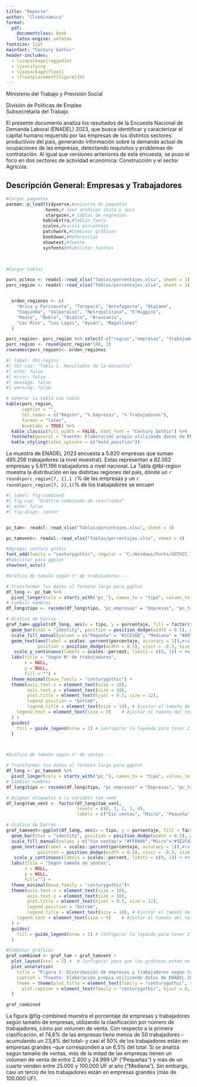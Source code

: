 ```yaml
---
title: "Reporte"
author: "Cliodinámica"
format:
  pdf:
    documentclass: book
    latex-engine: xelatex
fontsize: 12pt
mainfont: "Century Gothic"
header-includes:
  - \usepackage{ragged2e}
  - \justifying
  - \usepackage{float}
  - \floatplacement{figure}{H}
---
```


::: titlingpage
\centering
\includegraphics[width=0.5\textwidth]{Imagenes/color_MinTrabajo.png} \vspace{2cm}
\maketitle
\vspace{2cm}
:::

Ministerio del Trabajo y Previsión Social

División de Políticas de Empleo\
Subsecretaría del Trabajo

El presente documento analiza los resultados de la Encuesta Nacional de Demanda Laboral (ENADEL) 2023, que busca identificar y caracterizar el capital humano requerido por las empresas de los distintos sectores productivos del país, generando información sobre la demanda actual de ocupaciones de las empresas, detectando requisitos y problemas de contratación. Al igual que versiones anteriores de esta encuesta, se puso el foco en dos sectores de actividad económica: Construcción y el sector Agrícola.

\newpage

## Descripción General: Empresas y Trabajadores

```r



#Cargar paquetes
pacman::p_load(tidyverse,#universo de paquetes
               haven,# leer archivos stata y spss
               stargazer,# tablas de regresión
              kableExtra,#Tablas fancy
              scales,#escala porcentaje 
              patchwork,#Combinar gráficos
              bookdown,#Referencias
              showtext,#fuente
              sysfonts)#habilitar fuentes
        


#Cargar tablas

porc_acteco <- readxl::read_xlsx("Tablas/porcentajes.xlsx", sheet = 1)
porc_region <- readxl::read_xlsx("Tablas/porcentajes.xlsx", sheet = 2)


  orden_regiones <- c(
    "Arica y Parinacota", "Tarapacá", "Antofagasta", "Atacama", 
    "Coquimbo", "Valparaíso", "Metropolitana", "O'Higgins", 
    "Maule", "Ñuble", "Biobío", "Araucanía", 
    "Los Ríos", "Los Lagos", "Aysén", "Magallanes"
  )

porc_region<- porc_region %>% select(-c("region","empresas", "trabajadores")) 
porc_region <- round(porc_region*100, 2)
rownames(porc_region)<- orden_regiones
```

```r
#| label: tbl-region
#| tbl-cap: "Tabla 1. Resultados de la encuesta" 
#| echo: false
#| error: false
#| message: false
#| warning: false

# Generar la tabla con kable
kable(porc_region,
      caption = "",
      col.names = c("Región", "% Empresas", "% Trabajadores"),
      format = "latex", 
      booktabs = TRUE) %>% 
  kable_classic(full_width = FALSE, html_font = "Century Gothic") %>% 
  footnote(general = "Fuente: Elaboración propia utilizando datos de ENADEL 2023.") %>% 
  kable_styling(latex_options = c("hold_position"))


```

La muestra de ENADEL 2023 encuesta a 5.820 empresas que suman 485.256 trabajadores (a nivel muestral). Estas representan a 82.052 empresas y 5.611.196 trabajadores a nivel nacional. La Tabla @tbl-region muestra  la distribución en las distintas regiones del país, dónde un `r round(porc_region[7, 1],1 )`% de las empresas y un `r round(porc_region[7, 2],1)`% de los trabajadores se encuen

```r
#| label: fig-combined
#| fig-cap: "Gráfico combinado de resultados"
#| echo: false
#| fig-align: center


pc_tam<- readxl::read_xlsx("Tablas/porcentajes.xlsx", sheet = 3)

pc_tamvent<- readxl::read_xlsx("Tablas/porcentajes.xlsx", sheet = 4)

#Agregar century gothic
font_add(family = "centurygothic", regular = "C:/Windows/Fonts/GOTHIC.TTF")
#habilitar para ggplot
showtext_auto()

#Gráfico de tamaño según n° de trabajadores----

# Transformar los datos al formato largo para ggplot
df_long <- pc_tam %>%
  pivot_longer(cols = starts_with("pc_"), names_to = "tipo", values_to = "porcentaje")
# Cambiar nombres
df_long$tipo <- recode(df_long$tipo, "pc_empresas" = "Empresas", "pc_trabajadores" = "Trabajadores")

# Gráfico de barras
graf_tam<-ggplot(df_long, aes(x = tipo, y = porcentaje, fill = factor(tam_label, levels = c("Pequeña", "Mediana", "Grande")))) +
  geom_bar(stat = "identity", position = position_dodge(width = 0.5), width = 0.4) +#gráfico de barras
  scale_fill_manual(values = c("Pequeña" = "#1CE56D", "Mediana" = "#00718A", "Grande" = "#F3F8E8")) +#color de leyendas
  geom_text(aes(label = scales::percent(porcentaje, accuracy = 1)),#valor de etiquetas
            position = position_dodge(width = 0.5), vjust = -0.5, size = 3) +#posición de las etiquetas
   scale_y_continuous(labels = scales::percent, limits = c(0, 1)) + #eje y
  labs(title = "Según N° de trabajadores",
       x = NULL,
       y = NULL,
       fill = "") +
  theme_minimal(base_family = "centurygothic") +
  theme(axis.text.x = element_text(size = 10),
        axis.text.y = element_text(size = 10),
        plot.title = element_text(hjust = 0.5, size = 12),
        legend.position = "bottom",
        legend.title = element_text(size = 10), # Ajustar el tamaño del título de la leyenda
    legend.text = element_text(size = 9)    # Ajustar el tamaño del texto de las etiquetas de la leyenda
  ) +
  guides(
    fill = guide_legend(nrow = 2) # Configurar la leyenda para tener 2 filas
  )



#Gráfico de tamaño según n° de ventas----

# Transformar los datos al formato largo para ggplot
df_long <- pc_tamvent %>%
  pivot_longer(cols = starts_with("pc_"), names_to = "tipo", values_to = "porcentaje")
# Cambiar nombres
df_long$tipo <- recode(df_long$tipo, "pc_empresas" = "Empresas", "pc_trabajadores" = "Trabajadores")

# Asignar etiquetas a la variable tam_vent
df_long$tam_vent <- factor(df_long$tam_vent, 
                           levels = c(0, 1, 2, 3, 4), 
                           labels = c("Sin ventas", "Micro", "Pequeña", "Mediana", "Grande"))

# Gráfico de barras
graf_tamvent<-ggplot(df_long, aes(x = tipo, y = porcentaje, fill = factor(tam_vent, levels = c("Sin ventas","Micro","Pequeña", "Mediana", "Grande")))) +
  geom_bar(stat = "identity", position = position_dodge(width = 0.5), width = 0.4) +#gráfico de barras
  scale_fill_manual(values = c("Sin ventas"= "#FF0068","Micro"="#1E2F42", "Pequeña" = "#1CE56D", "Mediana" = "#00718A", "Grande" = "#F3F8E8")) +#color de leyendas
  geom_text(aes(label = scales::percent(porcentaje, accuracy = 1)),#valor de etiquetas
            position = position_dodge(width = 0.5), vjust = -0.5, size = 3) +#posición de las etiquetas
   scale_y_continuous(labels = scales::percent, limits = c(0, 1)) + #eje y
  labs(title = "Según tamaño de ventas",
       x = NULL,
       y = NULL,
       fill="") +
  theme_minimal(base_family = "centurygothic")+
  theme(axis.text.x = element_text(size = 10),
        axis.text.y = element_text(size = 10),
        plot.title = element_text(hjust = 0.5, size = 12),
        legend.position = "bottom",
        legend.title = element_text(size = 10), # Ajustar el tamaño del título de la leyenda
    legend.text = element_text(size = 9)    # Ajustar el tamaño del texto de las etiquetas de la leyenda
  ) +
  guides(
    fill = guide_legend(nrow = 2) # Configurar la leyenda para tener 2 filas
  )

#Combinar gráficos
graf_combined <- graf_tam + graf_tamvent +
  plot_layout(ncol = 2) +  # Configurar para que los gráficos estén en 2 columnas (lado a lado)
  plot_annotation(
    title = "Figura 1: Distribución de empresas y trabajadores según tamaño de empresa.",
    caption = "Fuente: Elaboración propia utilizando datos de ENADEL 2023, datos expandidos.",
    theme = theme(plot.title = element_text(family = "centurygothic", size = 14, face = "bold"),
      plot.caption = element_text(family = "centurygothic", hjust = 0, size = 10))
  )

graf_combined


```

La figura @fig-combined muestra el porcentaje de empresas y trabajadores según tamaño de empresas, utilizando la clasificación por número de trabajadores, cómo por volumen de venta. Con respecto a la primera clasificación, el 74,6% de las empresas tiene menos de 50 trabajadores –acumulando un 23,8% del total– y casi el 50% de los trabajadores están en empresas grandes –que corresponden a un 6,5% del total. Si se analiza según tamaño de ventas, más de la mitad de las empresas tienen un volumen de venta de entre 2.400 y 24.999 UF (“Pequeñas”) y más de un cuarto venden entre 25.000 y 100.000 UF al año (“Mediana”). Sin embargo, casi un tercio de los trabajadores están en empresas grandes (más de 100.000 UF).
